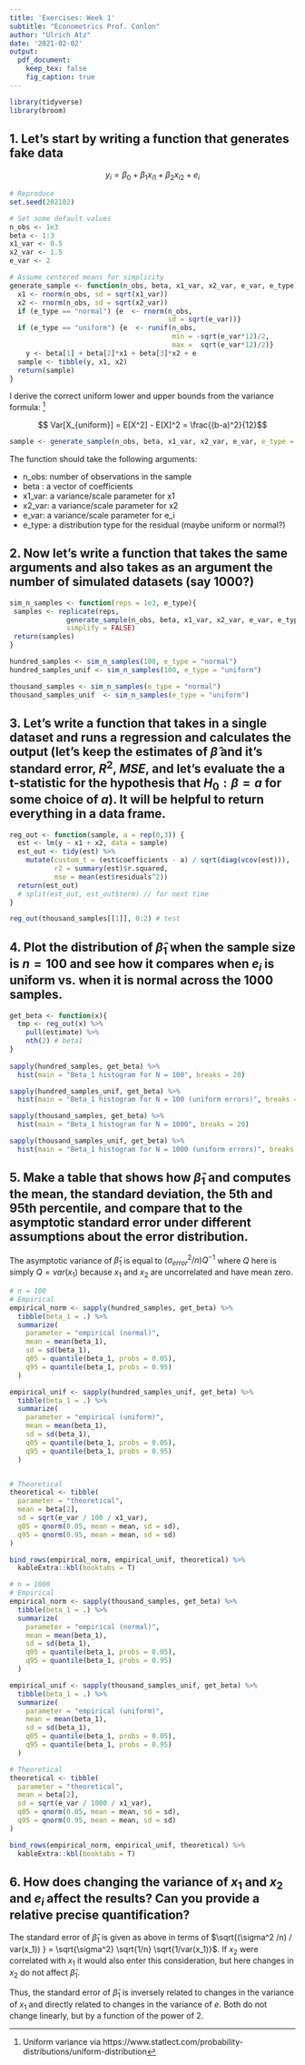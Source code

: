 ```yaml
---
title: 'Exercises: Week 1'
subtitle: "Econometrics Prof. Conlon"
author: "Ulrich Atz"
date: '2021-02-02'
output:
  pdf_document: 
    keep_tex: false
    fig_caption: true
---
```


```r
library(tidyverse)
library(broom)
```

## 1. Let's start by writing a function that generates fake data 

$$
y_i = \beta_0 + \beta_1 x_{i1} + \beta_2 x_{i2} + e_i
$$

```r
# Reproduce
set.seed(202102)

# Set some default values
n_obs <- 1e3
beta <- 1:3
x1_var <- 0.5
x2_var <- 1.5
e_var <- 2

# Assume centered means for simplicity
generate_sample <- function(n_obs, beta, x1_var, x2_var, e_var, e_type){
  x1 <- rnorm(n_obs, sd = sqrt(x1_var))
  x2 <- rnorm(n_obs, sd = sqrt(x2_var))
  if (e_type == "normal") {e  <- rnorm(n_obs, 
                                       sd = sqrt(e_var))} 
  if (e_type == "uniform") {e  <- runif(n_obs, 
                                        min = -sqrt(e_var*12)/2, 
                                        max =  sqrt(e_var*12)/2)} 
    y <- beta[1] + beta[2]*x1 + beta[3]*x2 + e
  sample <- tibble(y, x1, x2)
  return(sample) 
}
```

I derive the correct uniform lower and upper bounds from the variance formula: ^[Uniform variance via https://www.statlect.com/probability-distributions/uniform-distribution]

$$ Var[X_{uniform}] = E[X^2] - E[X]^2 = \frac{(b-a)^2}{12}$$
```r
sample <- generate_sample(n_obs, beta, x1_var, x2_var, e_var, e_type = "normal") # test
```

The function should take the following arguments:

  * n_obs: number of observations in the sample
  * beta : a vector of coefficients
  * x1_var: a variance/scale parameter for x1
  * x2_var: a variance/scale parameter for x2
  * e_var: a variance/scale parameter for e_i
  * e_type: a distribution type for the residual (maybe uniform or normal?)
 
## 2. Now let's write a function that takes the same arguments and also takes as an argument the number of simulated datasets (say 1000?)

```r
sim_n_samples <- function(reps = 1e3, e_type){
 samples <- replicate(reps, 
              generate_sample(n_obs, beta, x1_var, x2_var, e_var, e_type),
              simplify = FALSE)
 return(samples)
}
```

```r
hundred_samples <- sim_n_samples(100, e_type = "normal")
hundred_samples_unif <- sim_n_samples(100, e_type = "uniform")

thousand_samples <- sim_n_samples(e_type = "normal")
thousand_samples_unif  <- sim_n_samples(e_type = "uniform")
```

## 3. Let's write a function that takes in a single dataset and runs a regression and calculates the output (let's keep the estimates of $\widehat{\beta}$ and it's standard error, $R^2$, $MSE$, and let's evaluate the a t-statistic for the hypothesis that $H_0: \beta=a$ for some choice of $a$). It will be helpful to return everything in a data frame.

```r
reg_out <- function(sample, a = rep(0,3)) {
  est <- lm(y ~ x1 + x2, data = sample)
  est_out <- tidy(est) %>% 
    mutate(custom_t = (est$coefficients - a) / sqrt(diag(vcov(est))),
           r2 = summary(est)$r.squared,
           mse = mean(est$residuals^2))
  return(est_out)
  # split(est_out, est_out$term) // for next time
}
```

```r
reg_out(thousand_samples[[1]], 0:2) # test
```


## 4. Plot the distribution of $\widehat{\beta}_1$ when the sample size is $n=100$ and see how it compares when $e_i$ is uniform vs. when it is normal across the 1000 samples.

```r
get_beta <- function(x){
  tmp <- reg_out(x) %>% 
    pull(estimate) %>% 
    nth(2) # beta1
}
  
sapply(hundred_samples, get_beta) %>% 
  hist(main = "Beta_1 histogram for N = 100", breaks = 20)

sapply(hundred_samples_unif, get_beta) %>% 
  hist(main = "Beta_1 histogram for N = 100 (uniform errors)", breaks = 20)

sapply(thousand_samples, get_beta) %>% 
  hist(main = "Beta_1 histogram for N = 1000", breaks = 20)

sapply(thousand_samples_unif, get_beta) %>% 
  hist(main = "Beta_1 histogram for N = 1000 (uniform errors)", breaks = 20)
```


## 5. Make a table that shows how $\widehat{\beta}_1$ and computes the mean, the standard deviation, the 5th and 95th percentile, and compare that to the asymptotic standard error under different assumptions about the error distribution.

The asymptotic variance of $\widehat{\beta}_1$ is equal to $(\sigma^2_{error} / n) Q^{-1}$ where $Q$ here is simply  $Q = var(x_1)$ because $x_1$ and $x_2$ are uncorrelated and have mean zero.


``` r
# n = 100
# Empirical 
empirical_norm <- sapply(hundred_samples, get_beta) %>% 
  tibble(beta_1 = .) %>% 
  summarize(
    parameter = "empirical (normal)",
    mean = mean(beta_1),
    sd = sd(beta_1),
    q05 = quantile(beta_1, probs = 0.05),
    q95 = quantile(beta_1, probs = 0.95)
  )

empirical_unif <- sapply(hundred_samples_unif, get_beta) %>% 
  tibble(beta_1 = .) %>% 
  summarize(
    parameter = "empirical (uniform)",
    mean = mean(beta_1),
    sd = sd(beta_1),
    q05 = quantile(beta_1, probs = 0.05),
    q95 = quantile(beta_1, probs = 0.95)
  )


# Theoretical
theoretical <- tibble(
  parameter = "theoretical",
  mean = beta[2],
  sd = sqrt(e_var / 100 / x1_var),
  q05 = qnorm(0.05, mean = mean, sd = sd),
  q95 = qnorm(0.95, mean = mean, sd = sd)
)

bind_rows(empirical_norm, empirical_unif, theoretical) %>% 
  kableExtra::kbl(booktabs = T)
```


``` r
# n = 1000
# Empirical 
empirical_norm <- sapply(thousand_samples, get_beta) %>% 
  tibble(beta_1 = .) %>% 
  summarize(
    parameter = "empirical (normal)",
    mean = mean(beta_1),
    sd = sd(beta_1),
    q05 = quantile(beta_1, probs = 0.05),
    q95 = quantile(beta_1, probs = 0.95)
  )

empirical_unif <- sapply(thousand_samples_unif, get_beta) %>% 
  tibble(beta_1 = .) %>% 
  summarize(
    parameter = "empirical (uniform)",
    mean = mean(beta_1),
    sd = sd(beta_1),
    q05 = quantile(beta_1, probs = 0.05),
    q95 = quantile(beta_1, probs = 0.95)
  )

# Theoretical
theoretical <- tibble(
  parameter = "theoretical",
  mean = beta[2],
  sd = sqrt(e_var / 1000 / x1_var),
  q05 = qnorm(0.05, mean = mean, sd = sd),
  q95 = qnorm(0.95, mean = mean, sd = sd)
)

bind_rows(empirical_norm, empirical_unif, theoretical) %>% 
  kableExtra::kbl(booktabs = T)
```

## 6. How does changing the variance of $x_1$ and $x_2$ and $e_i$ affect the results? Can you provide a relative precise quantification?

The standard error of $\widehat{\beta}_1$ is given as above in terms of $\sqrt{(\sigma^2 /n) / var(x_1)) } = \sqrt{\sigma^2} \sqrt{1/n} \sqrt{1/var(x_1)}$. If $x_2$ were correlated with $x_1$ it would also enter this consideration, but here changes in $x_2$ do not affect $\widehat{\beta}_1$. 

Thus, the standard error of $\widehat{\beta}_1$ is inversely related to changes in the variance of $x_1$ and directly related to changes in the variance of $e$. Both do not change linearly, but by a function of the power of 2. 

